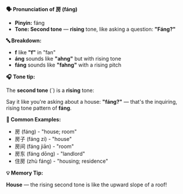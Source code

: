 **🗣️ Pronunciation of 房 (fáng)**

- **Pinyin:** fáng
- **Tone: Second tone** — **rising** tone, like asking a question: **"Fáng?"**

**🔤 Breakdown:**

- **f** like **"f"** in "fan"
- **áng** sounds like **"ahng"** but with rising tone
- **fáng** sounds like **"fahng"** with a rising pitch

**🎧 Tone tip:**

The **second tone** (´) is a **rising** tone:

Say it like you're asking about a house: **"fáng?"** — that's the inquiring, rising tone pattern of
**fáng**.

**📝 Common Examples:**

- 房 (fáng) - "house; room"
- 房子 (fáng zi) - "house"
- 房间 (fáng jiān) - "room"
- 房东 (fáng dōng) - "landlord"
- 住房 (zhù fáng) - "housing; residence"

**💡 Memory Tip:**

**House** — the rising second tone is like the upward slope of a roof!
